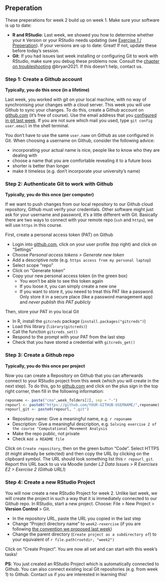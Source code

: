 ## Preperation


These preperations for week 2 build up on week 1. Make sure your software is up to date: 

- **R and RStudio**: Last week, we showed you how to determine whether your `R` Version or your RStudio needs updating (see [Exercise 1 / Preperation](#w1-preperation)). If your versions are up to date: Great! If not, update these before today's session.
- **Git**:  If you had issues last week installing or configuring Git to work with RStudio, make sure you debug these problems now. Consult the [chapter on troubleshooting](https://happygitwithr.com/troubleshooting.html) @bryan2021. If this doesn't help, contact us. 



### Step 1: Create a Github account

**Typically, you do this once (in a lifetime)**

Last week, you worked with git on your local machine, with no way of synchronising your changes with a cloud server. This week you will use Github to sync your changes. To do this, create a Github account on [github.com](https://github.com/) (it's free of course). Use the email address that you [configured in git last week](#introduce-yourself-git). If you are not sure which mail you used, type `git config user.email` in the shell terminal. 

You don't have to use the same `user.name` on Github as use configured in Git. When choosing a username on Github, consider the following advice: 

- incorporating your actual name is nice, people like to know who they are dealing with
- choose a name that you are comfortable revealing it to a future boss
- shorter is better than longer
- make it timeless (e.g. don't incorporate your university's name)



### Step 2: Authenticate Git to work with Github

**Typically, you do this once (per computer)**

If we want to push changes from our local repository to our Github cloud repository, Github must verify your credentials. Other software might just ask for your username and password, it's a little different with Git. Basically there are two ways to connect with your remote repo (`ssh` and `https`), we will use `https` in this course. 


First, create a personal access token (PAT) on Github

- Login into [github.com](https://github.com/), click on your user profile (top right) and click on "Settings" 
- Choose *Personal access tokens > Generate new token*
- Add a descriptive note (e.g. `https access from my personal laptop`)
- Select scope "repo"
- Click on "Generate token"
- Copy your new personal access token (in the green box)
  - You won’t be able to see this token again
  - If you loose it, you can simply create a new one
  - If you want to store it, you neeed to treat this PAT like a password. Only store it in a secure place (like a password management app) and *never publish this PAT publicly*


Then, store your PAT in you local Git

- In R, install the `gitcreds` package (`install.packages("gitcreds")`)
- Load this library (`library(gitcreds)`)
- Call the function `gitcreds_set()`
- Respond to the prompt with your PAT from the last step
- Check that you have stored a credential with `gitcreds_get()`
  
  
### Step 3: Create a Git**hub** repo

**Typically, you do this once per project**

Now you can create a Repository on Github that you can afterwards connect to your RStudio project from this week (which you will create in the next step). To do this, go to [github.com](https://github.com) and click on the plus sign in the top right corner, then fill in the following information:

```r
reponame <- paste("cma",week_folders[2], sep = "-")
repourl <- paste0("https://github.com/YOUR-GITHUB-USERNAME/",reponame)
repourl_git <- paste0(repourl, ".git")

```

- Repository name: Give a meaningful name, e.g.  ``r reponame``
- Description: Give a meaningful description, e.g. `Solving exercise 2 of the course "Computational Movement Analysis`
- Make the repo public, not private
- Check `Add a README file`

Click on `Create repository`, then on the green button "Code". Select HTTPS (it might already be selected) and then copy the URL by clicking on the clipboard symbol. The URL should look something list this ``r repourl_git``. Report this URL back to us via Moodle (under *L2 Data Issues > R Exercises E2 > Exercise 2 (Github URL)*)


### Step 4: Create a new RStudio Project {#w2-project}

You will now create a new RStudio Project for week 2. Unlike last week, we will create the project in such a way that it is immediately connected to our Git*hub* repo. In RStudio, start a new project. Choose: File > New Project > **Version Control** > Git. 

- In the repository URL, paste the URL you copied in the last step
- Change "Project directory name" to `week2-rexercise` (if you are following [the convention we proposed last week](#folder-structure))
- Change the parent directory (`Create project as a subdirectory of`) to your equivalent of ``r file.path(rootdir, "week2")``

Click on "Create Project". You are now all set and can start with this week's tasks!


**PS**: You just created an RStudio Project which is automatically connected to Github. You can also connect existing local Git repositories (e.g. from week 1) to Github. Contact us if you are interested in learning this!



<!-- ### Connect your local repo with the remote repository -->

<!-- **Typically, you do this once per project** -->

<!-- In RStudio, open the RStudio project from week 1. Open the terminal[^terminal2] and follow the instructions described in *…or push an existing repository from the command line* in the website you were just forwarded to on Github (under https://github.com/YOUR-GITHUB-USERNAME/cma-week1). These instructions should look something like this: -->


<!-- [^terminal2]: There is a terminal built into RStudio which you can use for this. By default, it is situated in the bottom left corner in the tab named "Terminal" -->


<!-- ``` -->
<!-- git remote add origin https://github.com/YOUR-GITHUB-USERNAME/cma-week2.git -->
<!-- git branch -M main -->
<!-- git push -u origin main -->
<!-- ``` -->

<!-- Type these commands line by line into your terminal. If you want to copy and paste the commands rather than type them: Note that ctrl + V for "pasting" won't work via the keyboard shortcut, you will have to paste by right clicking into the terminal and choosing "paste". Now refresh your repo on Github (https://github.com/YOUR-GITHUB-USERNAME/cma-week1): You should now see the files from week 1 on GitHub. Didn't work? Contact us! -->




